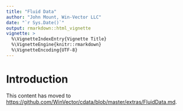 ```yaml
---
title: "Fluid Data"
author: "John Mount, Win-Vector LLC"
date: "`r Sys.Date()`"
output: rmarkdown::html_vignette
vignette: >
  %\VignetteIndexEntry{Vignette Title}
  %\VignetteEngine{knitr::rmarkdown}
  %\VignetteEncoding{UTF-8}
---
```


# Introduction

This content has moved to [https://github.com/WinVector/cdata/blob/master/extras/FluidData.md](https://github.com/WinVector/cdata/blob/master/extras/FluidData.md).
